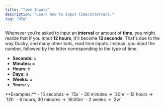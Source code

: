 ```yaml
---
title: "Time Inputs"
description: "Learn how to input time/intervals."
tag: "NEW"
---
```


Whenever you're asked to input an **interval** or amount of **time**, you might realize that if you input **12 hours**, it'll become **12 seconds**. That's due to the way Ducky, and many other bots, read time inputs. Instead, you input the number, followed by the letter corresponding to the type of time.

- **Seconds:** `s`
- **Minutes:** `m`
- **Hours:** `h`
- **Days:** `d`
- **Weeks:** `w`
- **Years:** `y`

<Tip>
    **Examples:**
    - 15 seconds -> `15s`
    - 30 minutes -> `30m`
    - 12 hours -> `12h`
    - 6 hours, 30 minutes -> `6h30m`
    - 2 weeks -> `2w`
</Tip>